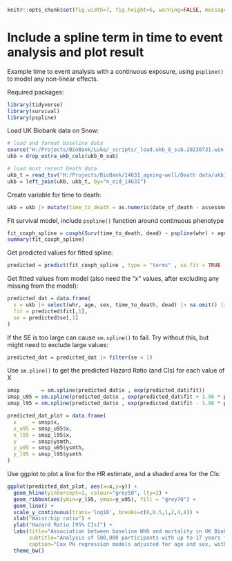 
```r
knitr::opts_chunk$set(fig.width=7, fig.height=6, warning=FALSE, message=FALSE)
```

# Include a spline term in time to event analysis and plot result

Example time to event analysis with a continuous exposure, using `pspline()` to model any non-linear effects.

Required packages:

```r
library(tidyverse)
library(survival)
library(pspline)
```

Load UK Biobank data on Snow:
```r
# load and format baseline data
source("H:/Projects/BioBank/Luke/_scripts/_load.ukb_0_sub.20230731.win.R")
ukb = drop_extra_ukb_cols(ukb_0_sub)

# load most recent Death data
ukb_t = read_tsv("H:/Projects/BioBank/14631_ageing-well/Death data/ukb14631_death_20230412_formatted.txt")
ukb = left_join(ukb, ukb_t, by="n_eid_14631")
```

Create variable for time to death:
```r
ukb = ukb |> mutate(time_to_death = as.numeric(date_of_death - assessment_date_0)/365.25)
```

Fit survival model, include `pspline()` function around continuous phenotype
```r
fit_coxph_spline = coxph(Surv(time_to_death, dead) ~ pspline(whr) + age + sex, data = ukb)
summary(fit_coxph_spline)
```

Get predicted values for fitted spline:
```r
predicted = predict(fit_coxph_spline , type = "terms" , se.fit = TRUE , terms = 1)
```

Get fitted values from model (also need the "x" values, after excluding any missing from the model):
```r
predicted_dat = data.frame(
  x = ukb |> select(whr, age, sex, time_to_death, dead) |> na.omit() |> select(whr) |> pull(),
  fit = predicted$fit[,1],
  se = predicted$se[,1]
)
```

If the SE is too large can cause `sm.spline()` to fail. Try without this, but might need to exclude large values:
```r
predicted_dat = predicted_dat |> filter(se < 1)
```

Use `sm.pline()` to get the predicted Hazard Ratio (and CIs) for each value of X
```r
smsp	   = sm.spline(predicted_dat$x , exp(predicted_dat$fit))
smsp_u95 = sm.spline(predicted_dat$x , exp(predicted_dat$fit + 1.96 * predicted_dat$se))
smsp_l95 = sm.spline(predicted_dat$x , exp(predicted_dat$fit - 1.96 * predicted_dat$se))

predicted_dat_plot = data.frame(
  x     = smsp$x,
  x_u95 = smsp_u95$x,
  x_l95 = smsp_l95$x,
  y     = smsp$ysmth,
  y_u95 = smsp_u95$ysmth,
  y_l95 = smsp_l95$ysmth
)
```

Use ggplot to plot a line for the HR estimate, and a shaded area for the CIs:
```r
ggplot(predicted_dat_plot, aes(x=x,y=y)) +
  geom_hline(yintercept=1, colour="grey50", lty=2) + 
  geom_ribbon(aes(ymin=y_l95, ymax=y_u95), fill = "grey70") +
  geom_line() +
  scale_y_continuous(trans='log10', breaks=c(0,0.5,1,2,4,8)) +
  xlab("Waist:hip ratio") + 
  ylab("Hazard Ratio [95% CIs]") +
  labs(title="Association between baseline WhR and mortality in UK Biobank", 
       subtitle="Analysis of 500,000 participants with up to 17 years follow-up",
       caption="Cox PH regression models adjusted for age and sex, with {pspline} term for WhR") + 
  theme_bw() 
```


